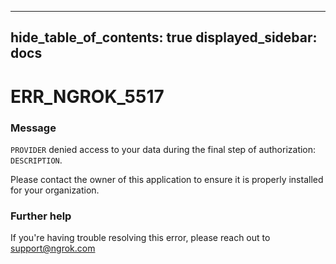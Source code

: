 

---
hide_table_of_contents: true
displayed_sidebar: docs
---


# ERR_NGROK_5517

### Message
`PROVIDER` denied access to your data during the final step of authorization: `DESCRIPTION`.

Please contact the owner of this application to ensure it is properly installed for your organization.

<ErrorDetails error="err_ngrok_5517" />



### Further help
If you're having trouble resolving this error, please reach out to [support@ngrok.com](mailto:support@ngrok.com?subject=Help%20with%20ERR_NGROK_5517)

